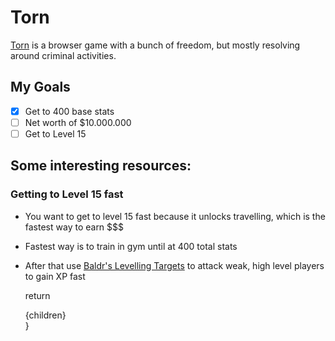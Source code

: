 # Torn

[Torn](https://torn.com) is a browser game with a bunch of freedom, but mostly resolving around criminal activities.

## My Goals

- [x] Get to 400 base stats
- [ ] Net worth of $10.000.000
- [ ] Get to Level 15

## Some interesting resources:

### Getting to Level 15 fast

- You want to get to level 15 fast because it unlocks travelling, which is the fastest way to earn $$$
- Fastest way is to train in gym until at 400 total stats
- After that use [Baldr's Levelling Targets](https://oran.pw/baldrstargets/) to attack weak, high level players to gain XP fast

  return <div className="prose">{children}</div>
}
